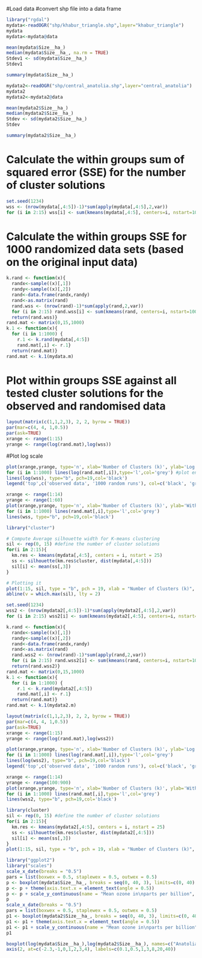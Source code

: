 
#Load data
#convert shp file into a data frame
```R
library("rgdal")
mydata<-readOGR("shp/khabur_triangle.shp",layer="khabur_triangle") 
mydata
mydata<-mydata@data
```
```R
mean(mydata$Size__ha_)
median(mydata$Size__ha_, na.rm = TRUE)
Stdev1 <- sd(mydata$Size__ha_)
Stdev1
```
```R
summary(mydata$Size__ha_)
```
```R
mydata2<-readOGR("shp/central_anatolia.shp",layer="central_anatolia")
mydata2
mydata2<-mydata2@data
```
```R
mean(mydata2$Size__ha_)
median(mydata2$Size__ha_)
Stdev <- sd(mydata2$Size__ha_)
Stdev
```
```R
summary(mydata2$Size__ha_)
```
# Calculate the within groups sum of squared error (SSE) for the number of cluster solutions 
```R
set.seed(1234)
wss <- (nrow(mydata[,4:5])-1)*sum(apply(mydata[,4:5],2,var))
for (i in 2:15) wss[i] <- sum(kmeans(mydata[,4:5], centers=i, nstart=100)$withinss) #loop for calculating the SSE for each cluster solution ranging from 2 to 15
```
# Calculate the within groups SSE for 1000 randomized data sets (based on the original input data)
```R
k.rand <- function(x){
  randx<-sample((x)[,1])
  randy<-sample((x)[,2])
  rand<-data.frame(randx,randy)
  rand<-as.matrix(rand)
  rand.wss <- (nrow(rand)-1)*sum(apply(rand,2,var))
  for (i in 2:15) rand.wss[i] <- sum(kmeans(rand, centers=i, nstart=100)$withinss) 
  return(rand.wss)}
rand.mat <- matrix(0,15,1000)
k.1 <- function(x){
  for (i in 1:1000) {
    r.1 <- k.rand(mydata[,4:5])
    rand.mat[,i] <- r.1}
  return(rand.mat)}
rand.mat <- k.1(mydata.m)
```
# Plot within groups SSE against all tested cluster solutions for the observed and randomised data 
```R
layout(matrix(c(1,1,2,3), 2, 2, byrow = TRUE))
par(mar=c(4, 4, 1,0.5))
par(ask=TRUE) 
xrange <- range(1:15)
yrange <- range(log(rand.mat),log(wss))
```
#Plot log scale
```R
plot(xrange,yrange, type='n', xlab='Number of Clusters (k)', ylab='Log of within cluster SSE', main='K-means clustering solutions')
for (i in 1:1000) lines(log(rand.mat[,i]),type='l',col='grey') #plot envelope of randomised data
lines(log(wss), type="b", pch=19,col='black')
legend('top',c('observed data', '1000 random runs'), col=c('black', 'grey'), lty=1, bty="n")
```
```R
xrange <- range(1:14)
yrange <- range(1:60)
plot(xrange,yrange, type='n', xlab='Number of Clusters (k)', ylab='Within cluster SSE')
for (i in 1:1000) lines(rand.mat[,i],type='l',col='grey')
lines(wss, type="b", pch=19,col='black')
```
```R
library("cluster")
```
```R
# Compute Average silhouette width for K-means clustering
sil <- rep(0, 15) #define the number of cluster solutions
for(i in 2:15){
  km.res <- kmeans(mydata[,4:5], centers = i, nstart = 25)
  ss <- silhouette(km.res$cluster, dist(mydata[,4:5]))
  sil[i] <- mean(ss[,3])
}
```
```R
# Plotting it
plot(1:15, sil, type = "b", pch = 19, xlab = "Number of Clusters (k)", ylab="Avg. silhouette width")
abline(v = which.max(sil), lty = 2)
```
```R
set.seed(1234)
wss2 <- (nrow(mydata2[,4:5])-1)*sum(apply(mydata2[,4:5],2,var))
for (i in 2:15) wss2[i] <- sum(kmeans(mydata2[,4:5], centers=i, nstart=100)$withinss)
```
```R
k.rand <- function(x){
  randx<-sample((x)[,1])
  randy<-sample((x)[,2])
  rand<-data.frame(randx,randy)
  rand<-as.matrix(rand)
  rand.wss2 <- (nrow(rand)-1)*sum(apply(rand,2,var))
  for (i in 2:15) rand.wss2[i] <- sum(kmeans(rand, centers=i, nstart=100)$withinss) 
  return(rand.wss2)}
rand.mat <- matrix(0,15,1000)
k.1 <- function(x){
  for (i in 1:1000) {
    r.1 <- k.rand(mydata2[,4:5])
    rand.mat[,i] <- r.1}
  return(rand.mat)}
rand.mat <- k.1(mydata2.m)
```
```R
layout(matrix(c(1,1,2,3), 2, 2, byrow = TRUE))
par(mar=c(4, 4, 1,0.5))
par(ask=TRUE) 
xrange <- range(1:15)
yrange <- range(log(rand.mat),log(wss2))
```
```R
plot(xrange,yrange, type='n', xlab='Number of Clusters (k)', ylab='Log of within cluster SSE', main='K-means clustering solutions')
for (i in 1:1000) lines(log(rand.mat[,i]),type='l',col='grey') 
lines(log(wss2), type="b", pch=19,col='black')
legend('top',c('observed data', '1000 random runs'), col=c('black', 'grey'), lty=1, bty="n")
```
```R
xrange <- range(1:14)
yrange <- range(100:900)
plot(xrange,yrange, type='n', xlab='Number of Clusters (k)', ylab='Within cluster SSE')
for (i in 1:1000) lines(rand.mat[,i],type='l',col='grey') 
lines(wss2, type="b", pch=19,col='black')
```
```R
library(cluster)
sil <- rep(0, 15) #define the number of cluster solutions
for(i in 2:15){
  km.res <- kmeans(mydata2[,4:5], centers = i, nstart = 25)
  ss <- silhouette(km.res$cluster, dist(mydata2[,4:5]))
  sil[i] <- mean(ss[,3])
}
plot(1:15, sil, type = "b", pch = 19, xlab = "Number of Clusters (k)", ylab="Avg. silhouette width")
```
```R
library("ggplot2")
library("scales")
scale_x_date(breaks = "0.5") 
pars = list(boxwex = 0.5, staplewex = 0.5, outwex = 0.5)
p <- boxplot(mydata$Size__ha_, breaks = seq(0, 40, 3), limits=c(0, 40), range = 0.1:40, ylab = "Size(ha)", xlab = "Khabur Triangle")
p <- p + theme(axis.text.x = element_text(angle = 0.5))
p <- p + scale_y_continuous(name = "Mean ozone in\nparts per billion", breaks = seq(0, 40,3), limits=c(0, 40))
p
scale_x_date(breaks = "0.5") 
pars = list(boxwex = 0.5, staplewex = 0.5, outwex = 0.5)
p1 <- boxplot(mydata2$Size__ha_, breaks = seq(0, 40, 3), limits=c(0, 40), range = 0.1:40, ylab = "Size(ha)", xlab = "Anatolia")
p1 <- p1 + theme(axis.text.x = element_text(angle = 0.5))
p1 <- p1 + scale_y_continuous(name = "Mean ozone in\nparts per billion", breaks = seq(0, 40,3), limits=c(0, 40))
p1
```
```R
boxplot(log(mydata$Size__ha_),log(mydata2$Size__ha_), names=c("Anatolia", "Khabur Triangle"), ylab="Size (ha)", yaxt="n")
axis(2, at=c(-2.3,-1,0,1,2,3,4), labels=c(0.1,0.5,1,3,8,20,40))
```


